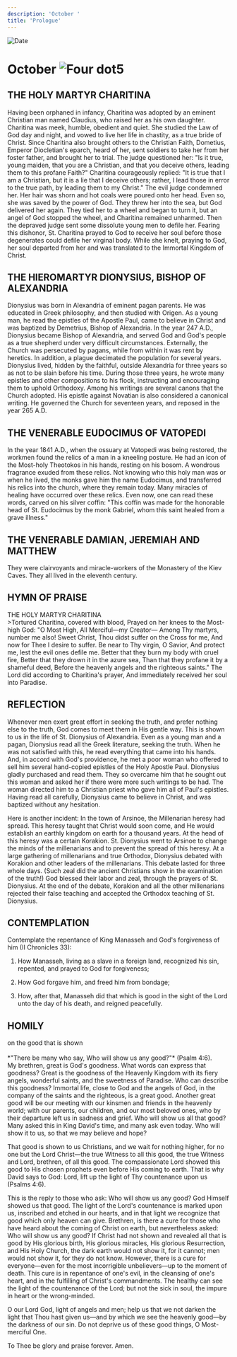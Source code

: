 ```yaml
---
description: 'October '
title: 'Prologue'
---
```


<RunningHead />
<Image src="/title-imprint.png" height={68} width={50} alt="Date" className="title-imprint"/>

# <div id="date">October <Image className="four-dot" src="/four-dot.png" height={15} width={15} alt="Four dot" />5</div>

## THE HOLY MARTYR CHARITINA

Having been orphaned in infancy, Charitina was adopted by an eminent Christian man named Claudius, who raised her as his own daughter. Charitina was meek, humble, obedient and quiet. She studied the Law of God day and night, and vowed to live her life in chastity, as a true bride of Christ. Since Charitina also brought others to the Christian Faith, Dometius, Emperor Diocletian's eparch, heard of her, sent soldiers to take her from her foster father, and brought her to trial. The judge questioned her: "Is it true, young maiden, that you are a Christian, and that you deceive others, leading them to this profane Faith?" Charitina courageously replied: "It is true that I am a Christian, but it is a lie that I deceive others; rather, I lead those in error to the true path, by leading them to my Christ." The evil judge condemned her. Her hair was shorn and hot coals were poured onto her head. Even so, she was saved by the power of God. They threw her into the sea, but God delivered her again. They tied her to a wheel and began to turn it, but an angel of God stopped the wheel, and Charitina remained unharmed. Then the depraved judge sent some dissolute young men to defile her. Fearing this dishonor, St. Charitina prayed to God to receive her soul before those degenerates could defile her virginal body. While she knelt, praying to God, her soul departed from her and was translated to the Immortal Kingdom of Christ.

## THE HIEROMARTYR DIONYSIUS, BISHOP OF ALEXANDRIA

Dionysius was born in Alexandria of eminent pagan parents. He was educated in Greek philosophy, and then studied with Origen. As a young man, he read the epistles of the Apostle Paul, came to believe in Christ and was baptized by Demetrius, Bishop of Alexandria. In the year 247 A.D., Dionysius became Bishop of Alexandria, and served God and God's people as a true shepherd under very difficult circumstances. Externally, the Church was persecuted by pagans, while from within it was rent by heretics. In addition, a plague decimated the population for several years. Dionysius lived, hidden by the faithful, outside Alexandria for three years so as not to be slain before his time. During those three years, he wrote many epistles and other compositions to his flock, instructing and encouraging them to uphold Orthodoxy. Among his writings are several canons that the Church adopted. His epistle against Novatian is also considered a canonical writing. He governed the Church for seventeen years, and reposed in the year 265 A.D.

## THE VENERABLE EUDOCIMUS OF VATOPEDI

In the year 1841 A.D., when the ossuary at Vatopedi was being restored, the workmen found the relics of a man in a kneeling posture. He had an icon of the Most-holy Theotokos in his hands, resting on his bosom. A wondrous fragrance exuded from these relics. Not knowing who this holy man was or when he lived, the monks gave him the name Eudocimus, and transferred his relics into the church, where they remain today. Many miracles of healing have occurred over these relics. Even now, one can read these words, carved on his silver coffin: "This coffin was made for the honorable head of St. Eudocimus by the monk Gabriel, whom this saint healed from a grave illness."

## THE VENERABLE DAMIAN, JEREMIAH AND MATTHEW

They were clairvoyants and miracle-workers of the Monastery of the Kiev Caves. They all lived in the eleventh century.


## HYMN OF PRAISE
<div style={{textAlign:'center', color:'crimson', fontWeight:'bold'}}>
THE HOLY MARTYR CHARITINA
</div>
>Tortured Charitina, covered with blood,  
Prayed on her knees to the Most-high God:  
"O Most High, All Merciful—my Creator—  
Among Thy martyrs, number me also!  
Sweet Christ, Thou didst suffer on the Cross for me,  
And now for Thee I desire to suffer.  
Be near to Thy virgin, O Savior,  
And protect me, lest the evil ones defile me.  
Better that they burn my body with cruel fire,  
Better that they drown it in the azure sea,  
Than that they profane it by a shameful deed,  
Before the heavenly angels and the righteous saints."  
The Lord did according to Charitina's prayer,  
And immediately received her soul into Paradise.  


## REFLECTION

Whenever men exert great effort in seeking the truth, and prefer nothing else to the truth, God comes to meet them in His gentle way. This is shown to us in the life of St. Dionysius of Alexandria. Even as a young man and a pagan, Dionysius read all the Greek literature, seeking the truth. When he was not satisfied with this, he read everything that came into his hands. And, in accord with God's providence, he met a poor woman who offered to sell him several hand-copied epistles of the Holy Apostle Paul. Dionysius gladly purchased and read them. They so overcame him that he sought out this woman and asked her if there were more such writings to be had. The woman directed him to a Christian priest who gave him all of Paul's epistles. Having read all carefully, Dionysius came to believe in Christ, and was baptized without any hesitation.

Here is another incident: In the town of Arsinoe, the Millenarian heresy had spread. This heresy taught that Christ would soon come, and He would establish an earthly kingdom on earth for a thousand years. At the head of this heresy was a certain Korakion. St. Dionysius went to Arsinoe to change the minds of the millenarians and to prevent the spread of this heresy. At a large gathering of millenarians and true Orthodox, Dionysius debated with Korakion and other leaders of the millenarians. This debate lasted for three whole days. (Such zeal did the ancient Christians show in the examination of the truth!) God blessed their labor and zeal, through the prayers of St. Dionysius. At the end of the debate, Korakion and all the other millenarians rejected their false teaching and accepted the Orthodox teaching of St. Dionysius.
 

## CONTEMPLATION

Contemplate the repentance of King Manasseh and God's forgiveness of him (II Chronicles 33):

1. How Manasseh, living as a slave in a foreign land, recognized his sin, repented, and prayed to God for forgiveness;

2. How God forgave him, and freed him from bondage;

3. How, after that, Manasseh did that which is good in the sight of the Lord unto the day of his death, and reigned peacefully.


## HOMILY
<div style={{textAlign:'center', color:'crimson', fontWeight:'bold'}}>
on the good that is shown
</div>
<br />
<div style={{textAlign:'right'}}>
*"There be many who say, Who will show us any good?"* (Psalm 4:6).
</div>
My brethren, great is God's goodness. What words can express that goodness? Great is the goodness of the Heavenly Kingdom with its fiery angels, wonderful saints, and the sweetness of Paradise. Who can describe this goodness? Immortal life, close to God and the angels of God, in the company of the saints and the righteous, is a great good. Another great good will be our meeting with our kinsmen and friends in the heavenly world; with our parents, our children, and our most beloved ones, who by their departure left us in sadness and grief. Who will show us all that good? Many asked this in King David's time, and many ask even today. Who will show it to us, so that we may believe and hope?

That good is shown to us Christians, and we wait for nothing higher, for no one but the Lord Christ—the true Witness to all this good, the true Witness and Lord, brethren, of all this good. The compassionate Lord showed this good to His chosen prophets even before His coming to earth. That is why David says to God: Lord, lift up the light of Thy countenance upon us (Psalms 4:6).

This is the reply to those who ask: Who will show us any good? God Himself showed us that good. The light of the Lord's countenance is marked upon us, inscribed and etched in our hearts, and in that light we recognize that good which only heaven can give. Brethren, is there a cure for those who have heard about the coming of Christ on earth, but nevertheless asked: Who will show us any good? If Christ had not shown and revealed all that is good by His glorious birth, His glorious miracles, His glorious Resurrection, and His Holy Church, the dark earth would not show it, for it cannot; men would not show it, for they do not know. However, there is a cure for everyone—even for the most incorrigible unbelievers—up to the moment of death. This cure is in repentance of one's evil, in the cleansing of one's heart, and in the fulfilling of Christ's commandments. The healthy can see the light of the countenance of the Lord; but not the sick in soul, the impure in heart or the wrong-minded.

O our Lord God, light of angels and men; help us that we not darken the light that Thou hast given us—and by which we see the heavenly good—by the darkness of our sin. Do not deprive us of these good things, O Most-merciful One. 

To Thee be glory and praise forever. Amen.